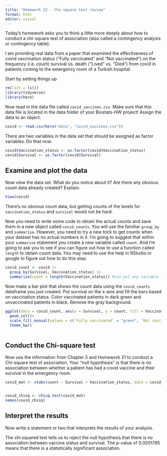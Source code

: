 ```yaml
---
title: "Homework 22 - Chi-square test review"
format: html
editor: visual
---
```


Today's homework asks you to think a little more deeply about how to conduct a chi-square test of association (also called a contingency analysis or contingency table).

I am providing real data from a paper that examined the effectiveness of covid vaccination status ("Fully vaccinated" and "Not vaccinated") on the frequency (i.e. count) survival vs. death ("Lived" vs. "Died") from covid in patients coming to the emergency room of a Turkish hospital.

Start by setting things up

```r
rm(list = ls())
library(tidyverse)
library(here)
```

Now read in the data file called `covid_vaccines.csv`. Make sure that this data file is located in the data folder of your Biostats-HW project! Assign the data to an object.

```r
covid <- read.csv(here("data", "covid_vaccines.csv"))
```

There are two variables in the data set that should be assigned as factor variables. Do that now.

```r
covid$Vaccination_status <- as.factor(covid$Vaccination_status)
covid$Survival <- as.factor(covid$Survival)
```

## Examine and plot the data

Now view the data set. What do you notice about it? Are there any obvious count data already created? Explain:

```r
View(covid)
```

There's no obvious count data, but getting counts of the levels for `vaccination_status` and `survival` would not be hard.

Now you need to write some code to obtain the actual counts and save them in a new object called `covid_counts`. You will use the familiar `group_by` and `summarise`. However, you need to try a new trick to get counts when your dataset has no actual numbers in it. I'm going to suggest that within your `summarise` statement you create a new variable called `count`. And I'm going to ask you to see if you can figure out how to use a function called `length` to obtain count data. You may need to use the help in RStudio or google to figure out how to do this step.

```r
covid_count <- covid |>
  group_by(Survival, Vaccination_status) |> 
  summarize(count = length(Vaccination_status)) #can put any variable in the `length()`function
```

Now make a bar plot that shows the count data using the `covid_counts` dataframe you just created. Put survival on the x-axis and fill the bars based on vaccination status. Color vaccinated patients in dark green and unvaccinated patients in black. Remove the gray background.

```r
ggplot(data = covid_count, aes(x = Survival, y = count, fill = Vaccination_status))+
  geom_col()+
  scale_fill_manual(values = c(`Fully vaccinated` = "green", `Not vaccinated` = "black")) + 
  theme_bw()
  
```

## Conduct the Chi-square test

Now use the information from Chapter 5 and Homework 21 to conduct a Chi-square test of association. Your "null hypothesis" is that there is no association between whether a patient has had a covid vaccine and their survival in the emergency room.

```r
covid_mat <- xtabs(count ~ Survival + Vaccination_status, data = covid_count)


covid_chisq <- chisq.test(covid_mat)
names(covid_chisq)
```

## Interpret the results

Now write a statement or two that interprets the results of your analysis.

The chi squared test tells us to reject the null hypothesis that there is no association between vaccine status and survival. The p-value of 0.0001785 means that there is a statistically significant association.
